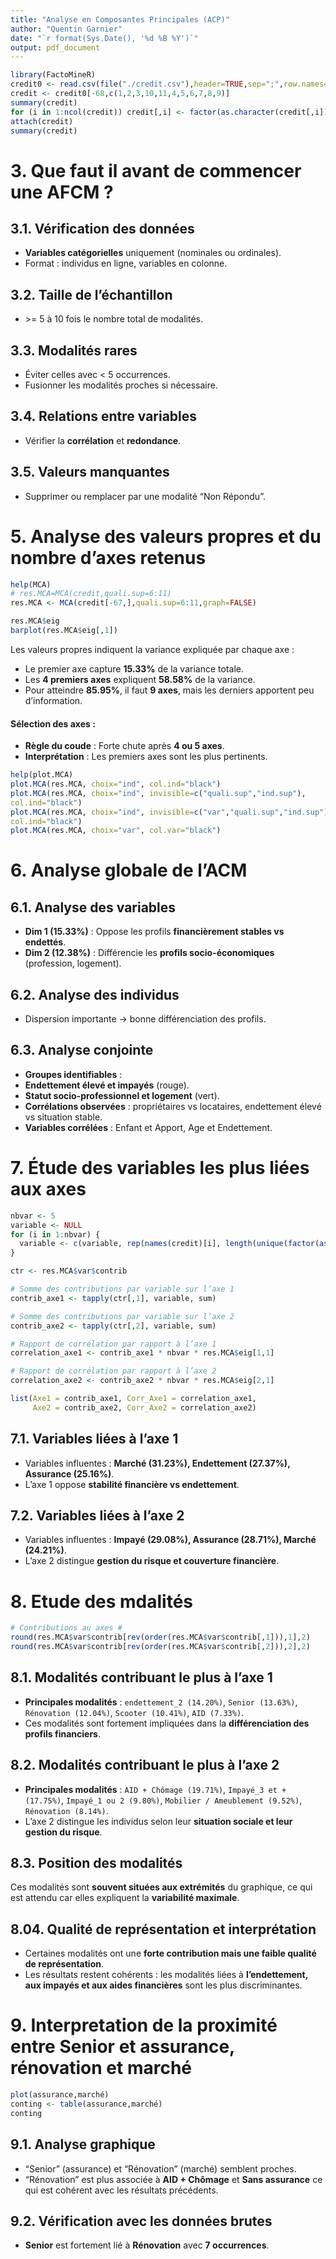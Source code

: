 ```yaml
---
title: "Analyse en Composantes Principales (ACP)"
author: "Quentin Garnier"
date: "`r format(Sys.Date(), '%d %B %Y')`"
output: pdf_document
---
```


```r
library(FactoMineR)
credit0 <- read.csv(file("./credit.csv"),header=TRUE,sep=";",row.names=1)
credit <- credit0[-68,c(1,2,3,10,11,4,5,6,7,8,9)]
summary(credit)
for (i in 1:ncol(credit)) credit[,i] <- factor(as.character(credit[,i]))
attach(credit)
summary(credit)
```

# 3. Que faut il avant de commencer une AFCM ?

## 3.1. Vérification des données
- **Variables catégorielles** uniquement (nominales ou ordinales).
- Format : individus en ligne, variables en colonne.

## 3.2. Taille de l’échantillon
- \>= 5 à 10 fois le nombre total de modalités.

## 3.3. Modalités rares
- Éviter celles avec < 5 occurrences.
- Fusionner les modalités proches si nécessaire.

## 3.4. Relations entre variables
- Vérifier la **corrélation** et **redondance**.

## 3.5. Valeurs manquantes
- Supprimer ou remplacer par une modalité “Non Répondu”.

# 5. Analyse des valeurs propres et du nombre d'axes retenus

```r
help(MCA)
# res.MCA=MCA(credit,quali.sup=6:11)
res.MCA <- MCA(credit[-67,],quali.sup=6:11,graph=FALSE)

res.MCA$eig
barplot(res.MCA$eig[,1])
```

Les valeurs propres indiquent la variance expliquée par chaque axe :

- Le premier axe capture **15.33%** de la variance totale.
- Les **4 premiers axes** expliquent **58.58%** de la variance.
- Pour atteindre **85.95%**, il faut **9 axes**, mais les derniers apportent peu d'information.

#### Sélection des axes :
- **Règle du coude** : Forte chute après **4 ou 5 axes**.
- **Interprétation** : Les premiers axes sont les plus pertinents.

```r
help(plot.MCA)
plot.MCA(res.MCA, choix="ind", col.ind="black")
plot.MCA(res.MCA, choix="ind", invisible=c("quali.sup","ind.sup"),
col.ind="black")
plot.MCA(res.MCA, choix="ind", invisible=c("var","quali.sup","ind.sup"),
col.ind="black")
plot.MCA(res.MCA, choix="var", col.var="black")
```

# 6. Analyse globale de l'ACM

## 6.1. Analyse des variables
- **Dim 1 (15.33%)** : Oppose les profils **financièrement stables vs endettés**.
- **Dim 2 (12.38%)** : Différencie les **profils socio-économiques** (profession, logement).

## 6.2. Analyse des individus
- Dispersion importante → bonne différenciation des profils.

## 6.3. Analyse conjointe
- **Groupes identifiables** :
- **Endettement élevé et impayés** (rouge).
- **Statut socio-professionnel et logement** (vert).
- **Corrélations observées** : propriétaires vs locataires, endettement élevé vs situation stable.
- **Variables corrélées** : Enfant et Apport, Age et Endettement.

# 7. Étude des variables les plus liées aux axes

```r
nbvar <- 5
variable <- NULL
for (i in 1:nbvar) {
  variable <- c(variable, rep(names(credit)[i], length(unique(factor(as.character(credit[-67, i]))))))
}

ctr <- res.MCA$var$contrib

# Somme des contributions par variable sur l’axe 1
contrib_axe1 <- tapply(ctr[,1], variable, sum)

# Somme des contributions par variable sur l’axe 2
contrib_axe2 <- tapply(ctr[,2], variable, sum)

# Rapport de corrélation par rapport à l’axe 1
correlation_axe1 <- contrib_axe1 * nbvar * res.MCA$eig[1,1]

# Rapport de corrélation par rapport à l’axe 2
correlation_axe2 <- contrib_axe2 * nbvar * res.MCA$eig[2,1]

list(Axe1 = contrib_axe1, Corr_Axe1 = correlation_axe1,
     Axe2 = contrib_axe2, Corr_Axe2 = correlation_axe2)

```

## 7.1. Variables liées à l'axe 1
- Variables influentes : **Marché (31.23%), Endettement (27.37%), Assurance (25.16%)**.
- L'axe 1 oppose **stabilité financière vs endettement**.

## 7.2. Variables liées à l'axe 2
- Variables influentes : **Impayé (29.08%), Assurance (28.71%), Marché (24.21%)**.
- L'axe 2 distingue **gestion du risque et couverture financière**.

# 8. Etude des mdalités

```r
# Contributions au axes #
round(res.MCA$var$contrib[rev(order(res.MCA$var$contrib[,1])),1],2)
round(res.MCA$var$contrib[rev(order(res.MCA$var$contrib[,2])),2],2)
```

## 8.1. Modalités contribuant le plus à l'axe 1

- **Principales modalités** : `endettement_2 (14.20%)`, `Senior (13.63%)`, `Rénovation (12.04%)`, `Scooter (10.41%)`, `AID (7.33%)`.
- Ces modalités sont fortement impliquées dans la **différenciation des profils financiers**.

## 8.2. Modalités contribuant le plus à l'axe 2

- **Principales modalités** : `AID + Chômage (19.71%)`, `Impayé_3 et + (17.75%)`, `Impayé_1 ou 2 (9.80%)`, `Mobilier / Ameublement (9.52%)`, `Rénovation (8.14%)`.
- L'axe 2 distingue les individus selon leur **situation sociale et leur gestion du risque**.

## 8.3. Position des modalités
Ces modalités sont **souvent situées aux extrémités** du graphique, ce qui est attendu car elles expliquent la **variabilité maximale**.

## 8.04. Qualité de représentation et interprétation
- Certaines modalités ont une **forte contribution mais une faible qualité de représentation**.
- Les résultats restent cohérents : les modalités liées à **l’endettement, aux impayés et aux aides financières** sont les plus discriminantes.

# 9. Interpretation de la proximité entre Senior et assurance, rénovation et marché

```r
plot(assurance,marché)
conting <- table(assurance,marché)
conting
```

## 9.1. Analyse graphique
- "Senior" (assurance) et "Rénovation" (marché) semblent proches.
- "Rénovation" est plus associée à **AID + Chômage** et **Sans assurance** ce qui est cohérent avec les résultats précédents.

## 9.2. Vérification avec les données brutes
- **Senior** est fortement lié à **Rénovation** avec **7 occurrences**.

